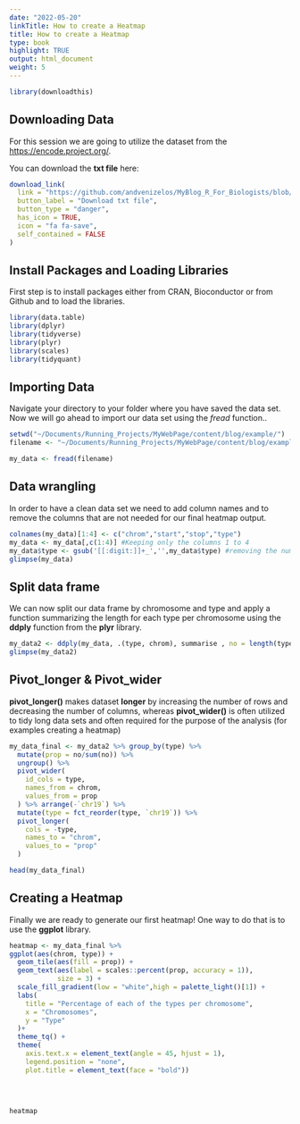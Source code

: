 ```yaml
---
date: "2022-05-20"
linkTitle: How to create a Heatmap
title: How to create a Heatmap
type: book
highlight: TRUE
output: html_document
weight: 5
---
```


```r
library(downloadthis)
```

## Downloading Data

For this session we are going to utilize the dataset from the <https://encode.project.org/>.

You can download the **txt file** here:

```r
download_link(
  link = "https://github.com/andvenizelos/MyBlog_R_For_Biologists/blob/main/Tip.1/Encode_HMM_data.txt",
  button_label = "Download txt file",
  button_type = "danger",
  has_icon = TRUE,
  icon = "fa fa-save",
  self_contained = FALSE
)
```

## Install Packages and Loading Libraries

First step is to install packages either from CRAN, Bioconductor or from Github and to load the libraries.

```r
library(data.table)
library(dplyr)
library(tidyverse)
library(plyr)
library(scales)
library(tidyquant)
```

## Importing Data
Navigate  your directory to your folder where you have saved the data set.
Now we will go ahead to import our data set using the *fread* function..

```r
setwd("~/Documents/Running_Projects/MyWebPage/content/blog/example/")
filename <- "~/Documents/Running_Projects/MyWebPage/content/blog/example/Encode_HMM_data.txt"

```

```r
my_data <- fread(filename)
```

## Data wrangling
In order to have a clean data set we need to add column names and to remove the columns that are not needed for our final heatmap output.

```r
colnames(my_data)[1:4] <- c("chrom","start","stop","type")
my_data <- my_data[,c(1:4)] #Keeping only the columns 1 to 4
my_data$type <- gsub('[[:digit:]]+_','',my_data$type) #removing the numbers and underscores from our type column
glimpse(my_data)
```

## Split data frame
We can now split our data frame by chromosome and type and apply a function summarizing the length for each type per chromosome using the **ddply** function from the **plyr** library.
```r
my_data2 <- ddply(my_data, .(type, chrom), summarise , no = length(type))
glimpse(my_data2)

```

## Pivot_longer & Pivot_wider
__pivot_longer()__ makes dataset **longer** by increasing the number of rows and decreasing the number of columns, whereas __pivot_wider()__ is often utilized to tidy long data sets and often required for the purpose of the analysis (for examples creating a heatmap)

```r
my_data_final <- my_data2 %>% group_by(type) %>% 
  mutate(prop = no/sum(no)) %>% 
  ungroup() %>% 
  pivot_wider(
    id_cols = type,
    names_from = chrom,
    values_from = prop
  ) %>% arrange(-`chr19`) %>% 
  mutate(type = fct_reorder(type, `chr19`)) %>% 
  pivot_longer(
    cols = -type,
    names_to = "chrom",
    values_to = "prop"
  )

head(my_data_final)
```

## Creating a Heatmap

Finally we are ready to generate our first heatmap! One way to do that is to use the **ggplot** library.

```r
heatmap <- my_data_final %>% 
ggplot(aes(chrom, type)) +
  geom_tile(aes(fill = prop)) +
  geom_text(aes(label = scales::percent(prop, accuracy = 1)),
            size = 3) +
  scale_fill_gradient(low = "white",high = palette_light()[1]) +
  labs(
    title = "Percentage of each of the types per chromosome",
    x = "Chromosomes",
    y = "Type"
  )+
  theme_tq() +
  theme(
    axis.text.x = element_text(angle = 45, hjust = 1),
    legend.position = "none",
    plot.title = element_text(face = "bold"))
    
  

    
heatmap


```
